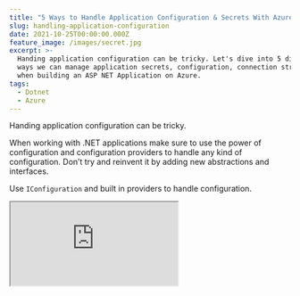 ```yaml
---
title: "5 Ways to Handle Application Configuration & Secrets With Azure \U0001F510"
slug: handling-application-configuration
date: 2021-10-25T00:00:00.000Z
feature_image: /images/secret.jpg
excerpt: >-
  Handing application configuration can be tricky. Let's dive into 5 different
  ways we can manage application secrets, configuration, connection strings, etc
  when building an ASP NET Application on Azure.
tags:
  - Dotnet
  - Azure
---
```

Handing application configuration can be tricky.

When working with .NET applications make sure to use the power of configuration and configuration providers to handle any kind of configuration. Don’t try and reinvent it by adding new abstractions and interfaces.

Use `IConfiguration` and built in providers to handle configuration.

<iframe src="https://www.youtube.com/embed/wTSu2aCoR7Y" />

Here are 5 ways you can handle application configuration when building .NET applications on the Azure Infrastructure.

## Local Environment Configuration

Application development starts on your local machine. So let's start our configuration too there.

Configuration Values for application are best defined in the `appsettings.json`. When building application I define all possible configuration keys in the `appsettings.json` file.

Whether the value for the configuration is actually defined there or not is another thing - some times it is , most of the times it's not. However having all the possible keys in one place, helps understand the possible values that exists.

For demo purposes, in this example let's define a hierarchical structure of configuration values for us to configure using different mechanisms. Let's start with a section `Demo` which has 6 different keys under that.

All values are set to `appsettings.json` so that we know where the value is being set. We will override these values from different sources that we will see as we go through the different possible options of setting values.

```json
"Demo": {
    "Key1": "appsettings.json",
    "Key2": "appsettings.json",
    "Key3": "appsettings.json",
    "Key4": "appsettings.json",
    "Key5": "appsettings.json",
    "ConnectionString": "appsettings.json"
  }

```

### Environment Specific Configuration Values

ASP NET Core supports overriding `appsettings` file based on the environment that you are running on.

For example, when we run the application on our local computer, ASP NET Core treats it as `Development` environment. This is set through the `launchsettings.json` file in the project using the `ASPNETCORE_ENVIRONMENT` (or `DOTNET_ENVIRONMENT`) which is set to '_Development_'

By default ASP NET Core also adds a `appsettings.Development.json` file which overrides configuration values (if specified) in the appsettings file.

```json
"Demo": {
  "Key1": "appsettings development",
  "Key3": "appsettings development",
  "Key5": "appsettings development"
}

```

The above settings in `appsettings.Development.json` overrides values for Key1, Key3 and Key5 that are specified in appsettings.json file.

The default Configuration Providers are set up in such a way that the environment specific configuration files overrides the default `appsettings.json` configuration values.

<iframe src="https://www.youtube.com/embed/UPgHRiLw4is" />

### Secrets Manager

The appsettings files are usually stored as part of the source code and available in your git repository. This makes it a bad place to store any kind of sensitive information.

To avoid having to commit configuration files along with sensitive information into the source code repository, you can use the Secrets Manager Feature available as part of ASP NET.

To add values to Secrets Manager in local Development environment, you can either use the UI (through Visual Studio) or using the command line tool.

Values defined in the Secrets Manager overrides those in the appsettings file (both global and environment specific ones).

<iframe src="https://www.youtube.com/embed/PkLLP2tcd28" />

The below value in `secrets.json` (as part of the Secrets Manager) overrides the value for '_ConnectionString_'.

```json
{
  "Demo": {
    "ConnectionString":  "Secrets Manager"
  }

}

```

### Test Configuration Controller

Let's write a method to show how these configuration values are evaluated at runtime.

The below `MyConfigController` exposes all the configuration values under the Demo section. This gives the actual values that the application uses at run time.

**NOTE:** _This Endpoint is for demo purposes only and do not add such an endpoint to your real-world application. It's a recipe for disaster._

```csharp
[ApiController]
[Route("[controller]")]
public class MyConfigController: ControllerBase
{
    public MyConfigController(IConfiguration configuration)
    {
        Configuration = configuration;
    }

    public IConfiguration Configuration { get; }

    [HttpGet]
    public Dictionary<string,string> Get()
    {
        return Configuration
            .GetSection("Demo")
            .GetChildren()
            .ToDictionary(a => a.Key, a => a.Value);
    }
}

```

Running the application and executing the _MyConfig_ endpoint returns the configuration values as expected. _Key1_, _Key3_ and _Key5_ are overridden by the '_appsettings development_' values  and the _ConnectionString_ by '_Secrets Manager_' _value. (as shown below in the Swagger response)._

![App Settings From Different Configuration Sources](/images/configuration_app_settings.jpg)

Now that we have the sample application running, let's set up a build-deploy pipeline. This will allow us to automatically deploy the application to various environments (development, test, production etc).

If you are new to setting up DevOps build-deploy pipeline, check out my YouTube series which covers different application deployment scenarios. For this particular

<iframe src="https://www.youtube.com/embed/videoseries?list=PL59L9XrzUa-m7AFDgjWuwm6exyCklc03U" />

## 1\. Azure DevOps Variables

Azure DevOps allows setting and overriding variables inside of the build-release pipeline. When creating release pipeline, under the Variables section we can set environment specific configuration values.

For hierarchical values '.' (dot) is used as the separator. So in this case to set the configuration value for Key1 which is under the Demo section we can set the value in DevOps pipeline as '_Demo.Key1_'.

The value can set for all releases or specific to the Environment (or Stage). This is set using the _Scope_ option. In the below diagram, _Development_ and _Test_ stand for independent environments and _Release_ stands for all releases.

![Configuration value set in Azure DevOps Release Variables](/images/configuration_azure_devops_variables.jpg)

In this case since this is a Web App deployment job, under the deployment task there is an option to enable 'File Transform & Variable Substitution' and specify the files that needs to be substituted. In this case _appsettings.json._

![Azure DevOps Web Application Transform for configuration](/images/configuration_azure_devops_app_settings_transform.jpg)

Variables defined in the release pipeline that match the names in the configuration file will be automatically replaced with the value based on the Stage/Environment they are set for.

## 2\. Azure App Settings

Azure resources mostly have a Setting configuration where you can define application configuration.

Values set in the App Settings is usually made available as environment values when running in Azure infrastructure. In this case since we are deploying to an Azure Web App you can set this from the Azure Portal manually or also via the build/deploy pipeline.

![Configuration From Azure App Settings in Web App Configuration](/images/configuration_azure_app_settings.jpg)

## 3\. Azure Key Vault

Azure Key Vault is a cloud-hosted service for managing cryptographic keys and secrets like connection strings, API keys, and similar sensitive information. Key Vault provides centralized storage for application secrets. Check out [my posts on Key Vault](/blog/tag/azure-key-vault/) if you are new to Azure Key Vault and want to learn more.

You can integrate with Key Vault in two ways

1.  **Deploy Time:** In Azure DevOps you can create Variable Groups and directly integrate with Azure Key Vault and select specific secrets to be applied for your application.
2.  **Runtime:** Applications can also talk to Key Vault at runtime and retrieve values from it.  The application can pull down values on startup or refresh them periodically or fetch from Key Vault any time it needs it.

<BlogLink
  href="/blog/connect-net-core-to-azure-key-vault-in-ten-minutes"
  title="Connect .Net Core To Azure Key Vault In Ten Minutes"
  description="Access secrets in Azure Key Vault from .Net Core and learn how to elegantly handle when rotating secrets."
  authorImage="/images/favicon.ico"
  authorName="Rahul Nath"
  authorTitle="Rahul Pulikkot Nath"
  featureImage="/images/pfx_security.jpg"
/>

## 4\. Azure App Configuration

[Azure App Configuration](https://docs.microsoft.com/en-us/azure/azure-app-configuration/overview) provides a service to centrally manage application settings and feature flags. It allows to centralize application configuration to a single place and have different applications use it.

<iframe src="https://www.youtube.com/embed/VEjYW14WKRM" />

For an ASP NET application you can use the [Microsoft.Azure.AppConfiguration.AspNetCore](https://www.nuget.org/packages/Microsoft.Azure.AppConfiguration.AspNetCore) nuget package to integrate Azure App Configuration to the default Configuration provider. Below is a sample code on how you can do this.

```csharp
public static IHostBuilder CreateHostBuilder(string[] args) =>
    Host.CreateDefaultBuilder(args)
    .ConfigureWebHostDefaults(webBuilder =>
    {
        webBuilder
            .ConfigureAppConfiguration(config =>
            {
                var settings = config.Build();
                var connection = settings.GetValue<string>("Demo:ConnectionString");
                config.AddAzureAppConfiguration(connection);
            })
        .UseStartup<Startup>();
    });

```

## 5\. Managed Identity

Managed Identities provide an identity for applications, that can be used to authenticate resources in the Azure infrastructure.

Managed Identity removes the needs for connection strings, secrets etc to be configured explicitly. Application resources can be configured such that they can talk with each other and ensuring they are authenticated and authorized is managed by the Azure infrastructure.

In the past, Azure had different ways to authenticate with the various resources. The [Azure SDK’s](https://azure.github.io/azure-sdk/index.html) is bringing this all under one roof and providing a more unified approach to developers when connecting to resources on Azure.

For resources that support  Managed Identity, the client SDKs also take in the `DefaultAzureCredential` as part of their construction of initialization code.

<BlogLink
  href="/blog/defaultazurecredential-from-azure-sdk"
  title="DefaultAzureCredential: Unifying How We Get Azure AD Token"
  description="Azure Identity library provides Azure Active Directory token authentication support across the Azure SDK"
  authorImage="/images/favicon.ico"
  authorName="Rahul Nath"
  authorTitle="Rahul Pulikkot Nath"
  featureImage="/images/pfx_security.jpg"
/>

The `DefaultAzureCredential` gets the token based on the environment the application is running. The following credential types if enabled will be tried, in order - EnvironmentCredential, ManagedIdentityCredential, SharedTokenCacheCredential, InteractiveBrowserCredential.

Below is a sample code that uses `DefaultAzureCredential` to connect to Azure App Configuration

```csharp

Host.CreateDefaultBuilder(args)
  .ConfigureAppConfiguration(configuration => {
    configuration.AddAzureAppConfiguration(options => {
      options
        .Connect(new Uri("https://youtube-demo-test.azconfig.io"), new DefaultAzureCredential())
        .UseFeatureFlags();
    });
  })

```

As you can see above, it does not use any sensitive information to create the Azure App Configuration connection. All it uses is  the URL to the resource and the `DefaultAzureCredential` class, which does all the heavy lifting.

We have seen different options on how to store configuration values when building .NET applications that are running on Azure Infrastructure. Based on your team and application type you can pick and choose different options shown above.

Mix and match options if that is what works for you.

But always make sure that you store sensitve information secure and never to check them to source control.

Photo by [Max Bender](https://unsplash.com/@maxwbender?utm_source=unsplash&utm_medium=referral&utm_content=creditCopyText) on [Unsplash](https://unsplash.com/s/photos/secret?utm_source=unsplash&utm_medium=referral&utm_content=creditCopyText)
